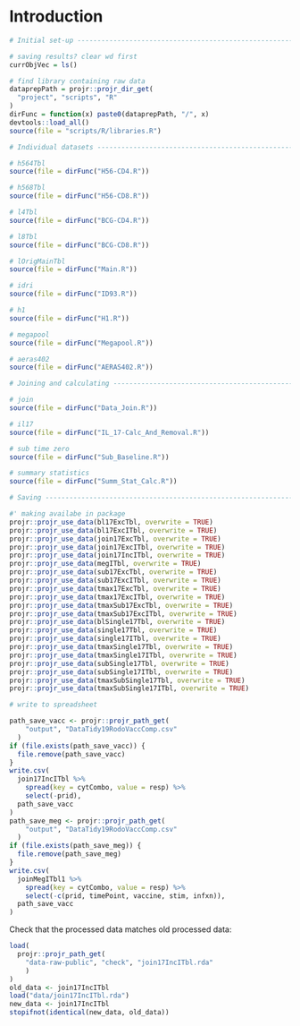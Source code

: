 # Introduction

```r
# Initial set-up ----------------------------------------------------------

# saving results? clear wd first
currObjVec = ls()

# find library containing raw data
dataprepPath = projr::projr_dir_get(
  "project", "scripts", "R"
)
dirFunc = function(x) paste0(dataprepPath, "/", x)
devtools::load_all()
source(file = "scripts/R/libraries.R")

# Individual datasets -----------------------------------------------------

# h564Tbl
source(file = dirFunc("H56-CD4.R"))

# h568Tbl
source(file = dirFunc("H56-CD8.R"))

# l4Tbl
source(file = dirFunc("BCG-CD4.R"))

# l8Tbl
source(file = dirFunc("BCG-CD8.R"))

# lOrigMainTbl
source(file = dirFunc("Main.R"))

# idri
source(file = dirFunc("ID93.R"))

# h1
source(file = dirFunc("H1.R"))

# megapool
source(file = dirFunc("Megapool.R"))

# aeras402
source(file = dirFunc("AERAS402.R"))

# Joining and calculating -------------------------------------------------

# join
source(file = dirFunc("Data_Join.R"))

# il17
source(file = dirFunc("IL_17-Calc_And_Removal.R"))

# sub time zero
source(file = dirFunc("Sub_Baseline.R"))

# summary statistics
source(file = dirFunc("Summ_Stat_Calc.R"))

# Saving ------------------------------------------------------------------

#' making availabe in package
projr::projr_use_data(bl17ExcTbl, overwrite = TRUE) 
projr::projr_use_data(bl17ExcITbl, overwrite = TRUE)
projr::projr_use_data(join17ExcTbl, overwrite = TRUE)
projr::projr_use_data(join17ExcITbl, overwrite = TRUE)
projr::projr_use_data(join17IncITbl, overwrite = TRUE)
projr::projr_use_data(megITbl, overwrite = TRUE)
projr::projr_use_data(sub17ExcTbl, overwrite = TRUE)
projr::projr_use_data(sub17ExcITbl, overwrite = TRUE)
projr::projr_use_data(tmax17ExcTbl, overwrite = TRUE)
projr::projr_use_data(tmax17ExcITbl, overwrite = TRUE)
projr::projr_use_data(tmaxSub17ExcTbl, overwrite = TRUE)
projr::projr_use_data(tmaxSub17ExcITbl, overwrite = TRUE)
projr::projr_use_data(blSingle17Tbl, overwrite = TRUE)
projr::projr_use_data(single17Tbl, overwrite = TRUE)
projr::projr_use_data(single17ITbl, overwrite = TRUE)
projr::projr_use_data(tmaxSingle17Tbl, overwrite = TRUE)
projr::projr_use_data(tmaxSingle17ITbl, overwrite = TRUE)
projr::projr_use_data(subSingle17Tbl, overwrite = TRUE)
projr::projr_use_data(subSingle17ITbl, overwrite = TRUE)
projr::projr_use_data(tmaxSubSingle17Tbl, overwrite = TRUE)
projr::projr_use_data(tmaxSubSingle17ITbl, overwrite = TRUE)

# write to spreadsheet

path_save_vacc <- projr::projr_path_get(
    "output", "DataTidy19RodoVaccComp.csv"
  )
if (file.exists(path_save_vacc)) {
  file.remove(path_save_vacc)
}
write.csv(
  join17IncITbl %>%
    spread(key = cytCombo, value = resp) %>%
    select(-prid),
  path_save_vacc
)
path_save_meg <- projr::projr_path_get(
    "output", "DataTidy19RodoVaccComp.csv"
  )
if (file.exists(path_save_meg)) {
  file.remove(path_save_meg)
}
write.csv(
  joinMegITbl1 %>%
    spread(key = cytCombo, value = resp) %>%
    select(-c(prid, timePoint, vaccine, stim, infxn)),
  path_save_vacc
)
```

Check that the processed data matches old processed data:

```r
load(
  projr::projr_path_get(
    "data-raw-public", "check", "join17IncITbl.rda"
    )
)
old_data <- join17IncITbl
load("data/join17IncITbl.rda")
new_data <- join17IncITbl
stopifnot(identical(new_data, old_data))
```